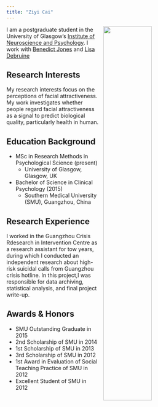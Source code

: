 ```yaml
---
title: "Ziyi Cai"
---
```


<img src="image/Ziyi.JPG" 
     style="width: 50%;
     float: right;
     padding-left: 10px;">


I am a postgraduate student in the University of Glasgow's
[Institute of Neuroscience and Psychology](http://www.gla.ac.uk/researchinstitutes/neurosciencepsychology/).
I work with [Benedict Jones](https://www.gla.ac.uk/researchinstitutes/neurosciencepsychology/staff/benjones/) and [Lisa Debruine](https://www.gla.ac.uk/researchinstitutes/neurosciencepsychology/staff/lisadebruine/)

## Research Interests

My research interests focus on the perceptions of facial attractiveness.  My work investigates whether people regard facial attractiveness as a signal to predict biological quality, particularly health in human.



## Education Background

* MSc in Research Methods in Psychological Science  (present)
    * University of Glasgow, Glasgow, UK

* Bachelor of Science in Clinical Psychology  (2015)
    * Southern Medical University (SMU), Guangzhou, China



## Research Experience

I worked in the Guangzhou Crisis Rdesearch in Intervention Centre as a research assistant for tow years, during which I conducted an independent research about high-risk suicidal calls from Guangzhou crisis hotline. In this project,I was responsible for data archiving, statistical analysis, and final project write-up.  


## Awards & Honors

* SMU Outstanding Graduate in 2015 
* 2nd Scholarship of SMU in 2014
* 1st Scholarship of SMU in 2013
* 3rd Scholarship of SMU in 2012
* 1st Award in Evaluation of Social Teaching Practice of SMU in 2012
* Excellent Student of SMU in 2012











